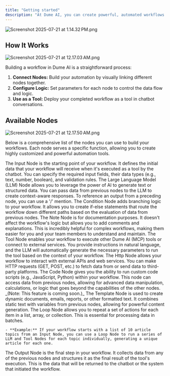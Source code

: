 ```yaml
---
title: "Getting started"
description: "At Dume AI, you can create powerful, automated workflows with an intuitive drag-and-drop interface. By connecting different types of nodes, you can build custom tools that automate complex tasks using AI. This guide provides a detailed explanation of each available node and how to use it."
---
```


![Screenshot 2025-07-21 at 1.14.32 PM.png](/images/Screenshot2025-07-21at1.14.32PM.png)

## How It Works

![Screenshot 2025-07-21 at 12.17.03 AM.png](/images/Screenshot2025-07-21at12.17.03AM.png)

Building a workflow in Dume AI is a straightforward process:

1. **Connect Nodes:** Build your automation by visually linking different nodes together.
2. **Configure Logic:** Set parameters for each node to control the data flow and logic.
3. **Use as a Tool:** Deploy your completed workflow as a tool in chatbot conversations.

## Available Nodes

![Screenshot 2025-07-21 at 12.17.50 AM.png](/images/Screenshot2025-07-21at12.17.50AM.png)

Below is a comprehensive list of the nodes you can use to build your workflows. Each node serves a specific function, allowing you to create highly customized and powerful automation tools.

<CardGroup cols={2}>
  <Card title="Input Node" icon="sparkles" iconType="regular" color="#NaNNaNNaN">
    The Input Node is the starting point of your workflow. It defines the initial data that your workflow will receive when it's executed as a tool by the chatbot. You can specify the required input fields, their data types (e.g., text, number, boolean), and validation rules.
  </Card>
  <Card title="LLM Node" icon="robot">
    The Large Language Model (LLM) Node allows you to leverage the power of AI to generate text or structured data. You can pass data from previous nodes to the LLM to create context-aware responses. To reference an output from a preceding node, you can use a '/' mention.
  </Card>
  <Card title="Condition Node" icon="sparkles">
    The Condition Node adds branching logic to your workflow. It allows you to create if-else statements that route the workflow down different paths based on the evaluation of data from previous nodes.
  </Card>
  <Card title="Note Node" icon="sparkles">
    The Note Node is for documentation purposes. It doesn't affect the workflow's logic but allows you to add comments and explanations. This is incredibly helpful for complex workflows, making them easier for you and your team members to understand and maintain.
  </Card>
  <Card title="Tool Node" icon="sparkles">
    The Tool Node enables your workflow to execute other Dume AI (MCP) tools or connect to external services. You provide instructions in natural language, and the LLM will automatically generate the necessary parameters to run the tool based on the context of your workflow.
  </Card>
  <Card title="Http Node" icon="sparkles">
    The Http Node allows your workflow to interact with external APIs and web services. You can make HTTP requests (GET, POST, etc.) to fetch data from or send data to third-party platforms.
  </Card>
  <Card title="Code Node" icon="sparkles">
    The Code Node gives you the ability to run custom code scripts (e.g., JavaScript, Python) within your workflow. This node can access data from previous nodes, allowing for advanced data manipulation, calculations, or logic that goes beyond the capabilities of the other nodes. _(Note: This feature is coming soon.)_
  </Card>
  <Card title="Template Node" icon="sparkles">
    The Template Node is used to create dynamic documents, emails, reports, or other formatted text. It combines static text with variables from previous nodes, allowing for powerful content generation.
  </Card>
  <Card title="Loop Node" icon="sparkles">
    The Loop Node allows you to repeat a set of actions for each item in a list, array, or collection. This is essential for processing data in batches.

    - **Example:** If your workflow starts with a list of 10 article topics from an Input Node, you can use a Loop Node to run a series of LLM and Tool Nodes for each topic individually, generating a unique article for each one.
  </Card>
  <Card title="Output Node" icon="sparkles">
    The Output Node is the final step in your workflow. It collects data from any of the previous nodes and structures it as the final result of the tool's execution. This is the data that will be returned to the chatbot or the system that initiated the workflow.
  </Card>
</CardGroup>